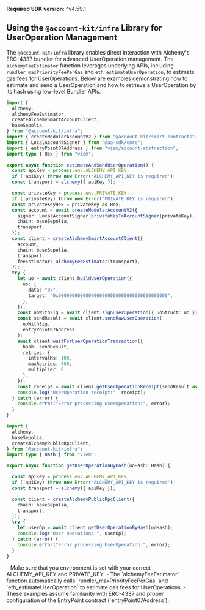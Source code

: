 <Info>**Required SDK version**: ^v4.59.1</Info>

## Using the `@account-kit/infra` Library for UserOperation Management

The `@account-kit/infra` library enables direct interaction with Alchemy's ERC-4337 bundler for advanced UserOperation management. The `alchemyFeeEstimator` function leverages underlying APIs, including `rundler_maxPriorityFeePerGas` and `eth_estimateUserOperation`, to estimate gas fees for UserOperations. Below are examples demonstrating how to estimate and send a UserOperation and how to retrieve a UserOperation by its hash using low-level Bundler APIs.

<CodeBlocks>

```ts twoslash title="estimateAndSendUserOperation.tsx"
import {
  alchemy,
  alchemyFeeEstimator,
  createAlchemySmartAccountClient,
  baseSepolia,
} from "@account-kit/infra";
import { createModularAccountV2 } from "@account-kit/smart-contracts";
import { LocalAccountSigner } from "@aa-sdk/core";
import { entryPoint07Address } from "viem/account-abstraction";
import type { Hex } from "viem";

export async function estimateAndSendUserOperation() {
  const apiKey = process.env.ALCHEMY_API_KEY;
  if (!apiKey) throw new Error('ALCHEMY_API_KEY is required');
  const transport = alchemy({ apiKey });

  const privateKey = process.env.PRIVATE_KEY;
  if (!privateKey) throw new Error('PRIVATE_KEY is required');
  const privateKeyHex = privateKey as Hex;
  const account = await createModularAccountV2({
    signer: LocalAccountSigner.privateKeyToAccountSigner(privateKey),
    chain: baseSepolia,
    transport,
  });
  const client = createAlchemySmartAccountClient({
    account,
    chain: baseSepolia,
    transport,
    feeEstimator: alchemyFeeEstimator(transport),
  });
  try {
    let uo = await client.buildUserOperation({
      uo: {
        data: "0x",
        target: "0x0000000000000000000000000000000000000000",
      },
    });
    const uoWithSig = await client.signUserOperation({ uoStruct: uo });
    const sendResult = await client.sendRawUserOperation(
      uoWithSig,
      entryPoint07Address
    );
    await client.waitForUserOperationTransaction({
      hash: sendResult,
      retries: {
        intervalMs: 100,
        maxRetries: 600,
        multiplier: 0,
      },
    });
    const receipt = await client.getUserOperationReceipt(sendResult as Hex);
    console.log("UserOperation receipt:", receipt);
  } catch (error) {
    console.error("Error processing UserOperation:", error);
  }
}
```

```ts twoslash title="getUserOperationByHash.tsx"
import {
  alchemy,
  baseSepolia,
  createAlchemyPublicRpcClient,
} from "@account-kit/infra";
import type { Hash } from "viem";

export async function getUserOperationByHash(uoHash: Hash) {

  const apiKey = process.env.ALCHEMY_API_KEY;
  if (!apiKey) throw new Error('ALCHEMY_API_KEY is required');
  const transport = alchemy({ apiKey });

  const client = createAlchemyPublicRpcClient({
    chain: baseSepolia,
    transport,
  });
  try {
    let userOp = await client.getUserOperationByHash(uoHash);
    console.log("User Operation: ", userOp);
  } catch (error) {
    console.error("Error processing UserOperation:", error);
  }
}
```

</CodeBlocks>

<Info>
  - Make sure that you environment is set with your correct ALCHEMY_API_KEY and
  PRIVATE_KEY. - The `alchemyFeeEstimator` function automatically calls
  `rundler_maxPriorityFeePerGas` and `eth_estimateUserOperation` to estimate gas
  fees for UserOperations. - These examples assume familiarity with ERC-4337 and
  proper configuration of the EntryPoint contract (`entryPoint07Address`).
</Info>
